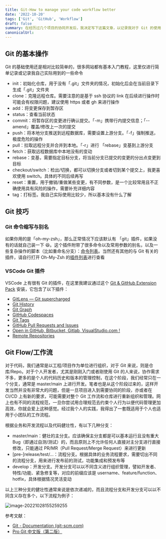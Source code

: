 ```yaml
---
title: Git-How to manage your code workflow better
date: '2022-10-20'
tags: ['Git', 'GitHub', 'Workflow']
draft: false
summary: 在经历过几个项目的协同开发后，我决定写下这篇文章，以记录我对于 Git 的使用方式的一些思考。
canonicalUrl:
---
```


## Git 的基本操作

Git 的基础使用还是相对比较简单的，很多网站都有基本入门教程，这里仅进行简单记录或记录我自己实际用到的一些命令

- init：初始化仓库，用于没有「.git」文件夹的情况，初始化后会在当前目录下生成「.git」文件夹
- clone：克隆远程仓库。需要注意的是基于 ssh 协议的 link 在后续进行操作时可能会有权限问题，建议使用 https 或者 gh 来进行操作
- add：将变更保存到暂存区
- status：查看当前状态
- commit：将暂存区的变更进行确认提交。「-m」携带行内提交信息；「--amend」覆盖/修改上一次的提交
- push：将本地分支推送到远程数据库，需要设置上游分支。「-f」强制推送，极度危险的操作
- pull：拉取远程分支并合并到本地。「-r」进行 「rebase」变基到上游分支
- fetch：获取远程数据库中本地没有的变动
- rebase：变基，需要指定目标分支，将当前分支已提交的变更的分出点变更到目标
- checkout/switch：检出/切换，都可以切换分支或者切到某个提交上，我更喜欢使用 switch。具体的不同后续再写
- reset：重置，用于撤销/重做某些变更，有不同参数，是一个比较常用且不正确使用具有风险的操作，需要补充详细内容
- tag：打标签。我自己实际使用比较少，所以基本没有什么了解

## Git 技巧

### Git 命令缩写与别名

如果你用的是「oh-my-zsh」，那么正常情况下应该默认有 「git」插件，如果没有的话就自己装一下 😆。这个插件附带了很多命令以及常用参数的别名，以及一些复杂操作的脚本（比如重命名分支）：[命令列表](https://github.com/ohmyzsh/ohmyzsh/tree/master/plugins/git)。当然还有其他的与 Git 有关的插件，请自行打开 Oh-My-Zsh 的[插件列表](https://github.com/ohmyzsh/ohmyzsh/tree/master/plugins)进行查看

### VSCode Git 插件

VSCode 上有很有 Git 的插件，在这里我建议通过这个 [Git & GitHub Extension Pack](https://marketplace.visualstudio.com/items?itemName=vinirossa.vscode-gitandgithub-pack) 安装，它包含了以下插件：

- [GitLens — Git supercharged](https://marketplace.visualstudio.com/items?itemName=eamodio.gitlens)
- [Git History](https://marketplace.visualstudio.com/items?itemName=donjayamanne.githistory)
- [Git Graph](https://marketplace.visualstudio.com/items?itemName=mhutchie.git-graph)
- [GitHub Codespaces](https://marketplace.visualstudio.com/items?itemName=github.codespaces)
- [Git Tags](https://marketplace.visualstudio.com/items?itemName=howardzuo.vscode-git-tags)
- [GitHub Pull Requests and Issues](https://marketplace.visualstudio.com/items?itemName=github.vscode-pull-request-github)
- [Open in GitHub, Bitbucket, Gitlab, VisualStudio.com !](https://marketplace.visualstudio.com/items?itemName=ziyasal.vscode-open-in-github)
- [Remote Repositories](https://marketplace.visualstudio.com/items?itemName=github.remotehub)

## Git Flow/工作流

对于代码，我们通常是以工程/项目作为单位进行组织，对于 Git 来说，则是仓库/Repo。对于个人开发者，尤其是刚刚入门或者刚使用 Git 的人来说，协作需求不多，更多的是个人的代码历史和版本的管理控制，在这个阶段，我们经常只在一个分支，通常是 master/main 上进行开发。笔者也是从这个阶段过来的，这样开发当然并没有非常大的问题，但是一旦项目进入到需要协同的阶段，亦或者在 CI/CD 上有新的要求，可能需要对整个 Git 工作流和仓库进行重新组织和管理。网上也有不同的流程规范，一旦你尝试用合理规范去约束个人行为以便代码管理更加高效，你就会爱上这种感觉。经过我个人的实践，我得出了一套既适用于个人也适用于小团队的工作流程。

根据业务和开发流程以及代码健壮性，有以下几种分支：

- master/main：健壮的主分支。应该确保主分支都是可以基本运行且没有重大 Bug（即通过自测/测试）的，而且原则上不允许任何人直接对主分支进行直接修改，只能通过 PR/MR（Pull Request/Merge Request）来进行更新
- [pre-]release/test/...：流程分支。根据具体的业务流程要求，需要切出不同的流程分支，用来进行发布前的测试，功能集成和预发布等
- develop：开发分支。开发分支可以以不同含义进行组织管理，譬如开发者、特性/功能、紧急修复等，对应的前缀应该是 username、feature/function、hotfix，具体根据情况灵活变动

以上三种分支的健壮性通常来说是依次递减的，而且流程分支和开发分支可以以不同含义存在多个，以下流程为例子：

![image-20221028155259255](https://image-lake.oss-cn-hangzhou.aliyuncs.com/image-20221028155259255.png)

参考文献：

- [Git - Documentation (git-scm.com)](https://git-scm.com/doc)
- [Pro Git 中文版（第二版）](https://www.progit.cn/)
